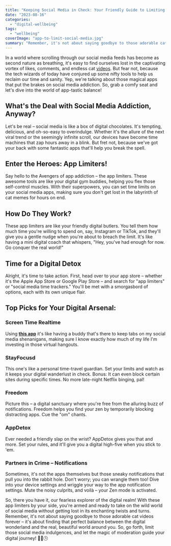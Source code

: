 ```yaml
---
title: "Keeping Social Media in Check: Your Friendly Guide to Limiting App Addiction"
date: "2023-08-16"
categories: 
  - "digital-wellbeing"
tags: 
  - "wellbeing"
coverImage: "app-to-limit-social-media.jpg"
summary: "Remember, it's not about saying goodbye to those adorable cat videos forever – it's about finding that perfect balance between the digital wonderland and the real, beautiful world around you."
---
```


In a world where scrolling through our social media feeds has become as second nature as breathing, it's easy to find ourselves lost in the captivating vortex of likes, comments, and endless cat [videos](https://viralyft.com/blog/youtube-stats). But fear not, because the tech wizards of today have conjured up some nifty tools to help us reclaim our time and sanity. Yep, we're talking about those magical apps that put the brakes on social media addiction. So, grab a comfy seat and let's dive into the world of app-tastic balance!

## What's the Deal with Social Media Addiction, Anyway?
Let's be real – social media is like a box of digital chocolates. It's tempting, delicious, and oh-so-easy to overindulge. Whether it's the allure of the next viral trend or the seemingly infinite scroll, our devices have become time machines that zap hours away in a blink. But fret not, because we've got your back with some fantastic apps that'll help you break the spell.

## Enter the Heroes: App Limiters!
Say hello to the Avengers of app addiction – the app limiters. These awesome tools are like your digital gym buddies, helping you flex those self-control muscles. With their superpowers, you can set time limits on your social media apps, making sure you don't get lost in the labyrinth of cat memes for hours on end.

## How Do They Work?
These app limiters are like your friendly digital butlers. You tell them how much time you're willing to spend on, say, Instagram or TikTok, and they'll give you a gentle nudge when you're about to breach the limit. It's like having a mini digital coach that whispers, "Hey, you've had enough for now. Go conquer the real world!"

## Time for a Digital Detox
Alright, it's time to take action. First, head over to your app store – whether it's the Apple App Store or Google Play Store – and search for "app limiters" or "social media time trackers." You'll be met with a smorgasbord of options, each with its own unique flair.

## Top Picks for Your Digital Arsenal:

### Screen Time Realtime
Using [**this app**](https://apps.apple.com/app/apple-store/id6452629146?pt=118449936&ct=articles&mt=8) it's like having a buddy that's there to keep tabs on my social media shenanigans, making sure I know exactly how much of my life I'm investing in those virtual hangouts.

### StayFocusd
This one's like a personal time-travel guardian. Set your limits and watch as it keeps your digital wanderlust in check. Bonus: It can even block certain sites during specific times. No more late-night Netflix binging, pal!

### Freedom
Picture this – a digital sanctuary where you're free from the alluring buzz of notifications. Freedom helps you find your zen by temporarily blocking distracting apps. Cue the "om" chants.

### AppDetox
Ever needed a friendly slap on the wrist? AppDetox gives you that and more. Set your rules, and it'll give you a digital high-five when you stick to 'em.

### Partners in Crime – Notifications
Sometimes, it's not the apps themselves but those sneaky notifications that pull you into the rabbit hole. Don't worry; you can wrangle them too! Dive into your device settings and wriggle your way to the app notification settings. Mute the noisy culprits, and voilà – your Zen mode is activated.

So, there you have it, our fearless explorer of the digital realm! With these app limiters by your side, you're armed and ready to take on the wild world of social media without getting lost in its enchanting twists and turns. Remember, it's not about saying goodbye to those adorable cat videos forever – it's about finding that perfect balance between the digital wonderland and the real, beautiful world around you. So, go forth, limit those social media indulgences, and let the magic of moderation guide your digital journey! 🌟📱🕒